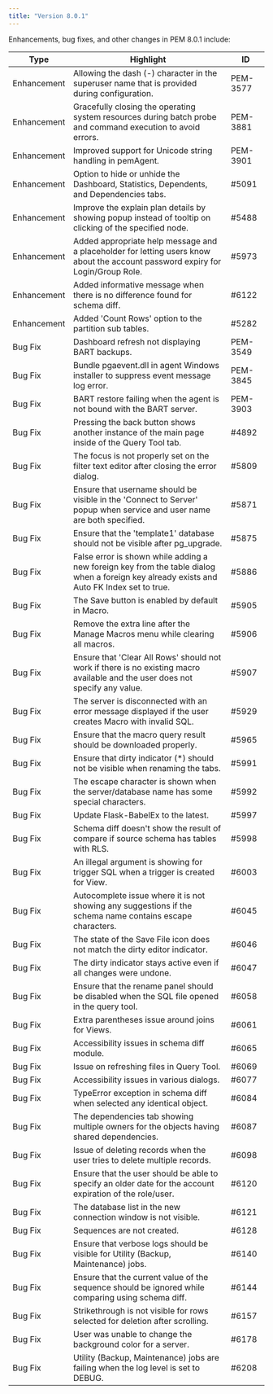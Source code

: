 ```yaml
---
title: "Version 8.0.1"
---
```


Enhancements, bug fixes, and other changes in PEM 8.0.1 include:

| Type        | Highlight                                                                                                                                  | ID          |
|-------------|--------------------------------------------------------------------------------------------------------------------------------------------|-------------|
| Enhancement | Allowing the dash (-) character in the superuser name that is provided during configuration.                                               | PEM-3577    |
| Enhancement | Gracefully closing the operating system resources during batch probe and command execution to avoid errors.                                | PEM-3881    |
| Enhancement | Improved support for Unicode string handling in pemAgent.                                                                                  | PEM-3901    |
| Enhancement | Option to hide or unhide the Dashboard, Statistics, Dependents, and Dependencies tabs.                                                     |  #5091 |
| Enhancement | Improve the explain plan details by showing popup instead of tooltip on clicking of the specified node.                                    |  #5488 |
| Enhancement | Added appropriate help message and a placeholder for letting users know about the account password expiry for Login/Group Role.            |  #5973 |
| Enhancement | Added informative message when there is no difference found for schema diff.                                                               |  #6122 |
| Enhancement | Added 'Count Rows' option to the partition sub tables.                                                                                     |  #5282 |
| Bug Fix     | Dashboard refresh not displaying BART backups.                                                                                             | PEM-3549    |
| Bug Fix     | Bundle pgaevent.dll in agent Windows installer to suppress event message log error.                                                        | PEM-3845    |
| Bug Fix     | BART restore failing when the agent is not bound with the BART server.                                                                     | PEM-3903    |
| Bug Fix     | Pressing the back button shows another instance of the main page inside of the Query Tool tab.                                             |  #4892 |
| Bug Fix     | The focus is not properly set on the filter text editor after closing the error dialog.                                                    |  #5809 |
| Bug Fix     | Ensure that username should be visible in the 'Connect to Server' popup when service and user name are both specified.                     |  #5871 |
| Bug Fix     | Ensure that the 'template1' database should not be visible after pg_upgrade.                                                               |  #5875 |
| Bug Fix     | False error is shown while adding a new foreign key from the table dialog when a foreign key already exists and Auto FK Index set to true. |  #5886 |
| Bug Fix     | The Save button is enabled by default in Macro.                                                                                            |  #5905 |
| Bug Fix     | Remove the extra line after the Manage Macros menu while clearing all macros.                                                              |  #5906 |
| Bug Fix     | Ensure that 'Clear All Rows' should not work if there is no existing macro available and the user does not specify any value.              |  #5907 |
| Bug Fix     | The server is disconnected with an error message displayed if the user creates Macro with invalid SQL.                                     |  #5929 |
| Bug Fix     | Ensure that the macro query result should be downloaded properly.                                                                          |  #5965 |
| Bug Fix     | Ensure that dirty indicator (*) should not be visible when renaming the tabs.                                                              |  #5991 |
| Bug Fix     | The escape character is shown when the server/database name has some special characters.                                                   |  #5992 |
| Bug Fix     | Update Flask-BabelEx to the latest.                                                                                                        |  #5997 |
| Bug Fix     | Schema diff doesn't show the result of compare if source schema has tables with RLS.                                                       |  #5998 |
| Bug Fix     | An illegal argument is showing for trigger SQL when a trigger is created for View.                                                         |  #6003 |
| Bug Fix     | Autocomplete issue where it is not showing any suggestions if the schema name contains escape characters.                                  |  #6045 |
| Bug Fix     | The state of the Save File icon does not match the dirty editor indicator.                                                                 |  #6046 |
| Bug Fix     | The dirty indicator stays active even if all changes were undone.                                                                          |  #6047 |
| Bug Fix     | Ensure that the rename panel should be disabled when the SQL file opened in the query tool.                                                |  #6058 |
| Bug Fix     | Extra parentheses issue around joins for Views.                                                                                            |  #6061 |
| Bug Fix     | Accessibility issues in schema diff module.                                                                                                |  #6065 |
| Bug Fix     | Issue on refreshing files in Query Tool.                                                                                                   |  #6069 |
| Bug Fix     | Accessibility issues in various dialogs.                                                                                                   |  #6077 |
| Bug Fix     | TypeError exception in schema diff when selected any identical object.                                                                     |  #6084 |
| Bug Fix     | The dependencies tab showing multiple owners for the objects having shared dependencies.                                                   |  #6087 |
| Bug Fix     | Issue of deleting records when the user tries to delete multiple records.                                                                  |  #6098 |
| Bug Fix     | Ensure that the user should be able to specify an older date for the account expiration of the role/user.                                  |  #6120 |
| Bug Fix     | The database list in the new connection window is not visible.                                                                             |  #6121 |
| Bug Fix     | Sequences are not created.                                                                                                                 |  #6128 |
| Bug Fix     | Ensure that verbose logs should be visible for Utility (Backup, Maintenance) jobs.                                                         |  #6140 |
| Bug Fix     | Ensure that the current value of the sequence should be ignored while comparing using schema diff.                                         |  #6144 |
| Bug Fix     | Strikethrough is not visible for rows selected for deletion after scrolling.                                                               |  #6157 |
| Bug Fix     | User was unable to change the background color for a server.                                                                               |  #6178 |
| Bug Fix     | Utility (Backup, Maintenance) jobs are failing when the log level is set to DEBUG.                                                         |  #6208 |